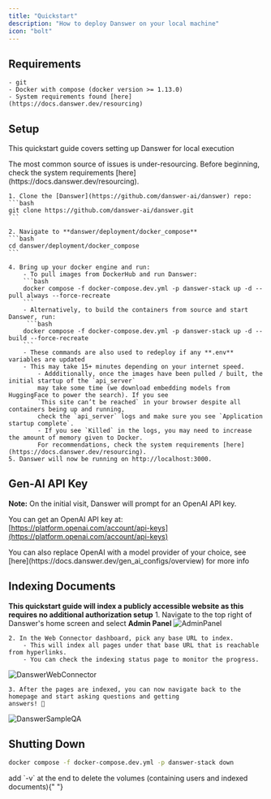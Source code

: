 ```yaml
---
title: "Quickstart"
description: "How to deploy Danswer on your local machine"
icon: "bolt"
---
```


## Requirements

    - git
    - Docker with compose (docker version >= 1.13.0)
    - System requirements found [here](https://docs.danswer.dev/resourcing)

## Setup

This quickstart guide covers setting up Danswer for local execution

<Warning>
  The most common source of issues is under-resourcing. Before beginning, check
  the system requirements [here](https://docs.danswer.dev/resourcing).
</Warning>

    1. Clone the [Danswer](https://github.com/danswer-ai/danswer) repo:
    ```bash
    git clone https://github.com/danswer-ai/danswer.git
    ```

    2. Navigate to **danswer/deployment/docker_compose**
    ```bash
    cd danswer/deployment/docker_compose
    ```

    4. Bring up your docker engine and run:
        - To pull images from DockerHub and run Danswer:
        ```bash
        docker compose -f docker-compose.dev.yml -p danswer-stack up -d --pull always --force-recreate
        ```
        - Alternatively, to build the containers from source and start Danswer, run:
         ```bash
        docker compose -f docker-compose.dev.yml -p danswer-stack up -d --build --force-recreate
        ```
        - These commands are also used to redeploy if any **.env** variables are updated
        - This may take 15+ minutes depending on your internet speed.
            - Addditionally, once the images have been pulled / built, the initial startup of the `api_server` 
            may take some time (we download embedding models from HuggingFace to power the search). If you see 
            `This site can’t be reached` in your browser despite all containers being up and running, 
            check the `api_server` logs and make sure you see `Application startup complete`. 
            - If you see `Killed` in the logs, you may need to increase the amount of memory given to Docker. 
            For recommendations, check the system requirements [here](https://docs.danswer.dev/resourcing).
    5. Danswer will now be running on http://localhost:3000.

## Gen-AI API Key

**Note:** On the initial visit, Danswer will prompt for an OpenAI API key.

You can get an OpenAI API key at:
[https://platform.openai.com/account/api-keys](https://platform.openai.com/account/api-keys)

<Info>
  You can also replace OpenAI with a model provider of your choice, see
  [here](https://docs.danswer.dev/gen_ai_configs/overview) for more info
</Info>

## Indexing Documents

**This quickstart guide will index a publicly accessible website as this requires no additional authorization setup** 1. Navigate to the top right of Danswer's home screen and select **Admin Panel**
![AdminPanel](/images/quickstart/AdminPanel.png)

    2. In the Web Connector dashboard, pick any base URL to index.
        - This will index all pages under that base URL that is reachable from hyperlinks.
        - You can check the indexing status page to monitor the progress.

![DanswerWebConnector](/images/quickstart/DanswerWebConnector.png)

    3. After the pages are indexed, you can now navigate back to the homepage and start asking questions and getting
    answers! 🥳

![DanswerSampleQA](/images/quickstart/DanswerSampleQA.png)

## Shutting Down

```bash
docker compose -f docker-compose.dev.yml -p danswer-stack down
```

<Info>
  add `-v` at the end to delete the volumes (containing users and indexed
  documents){" "}
</Info>
